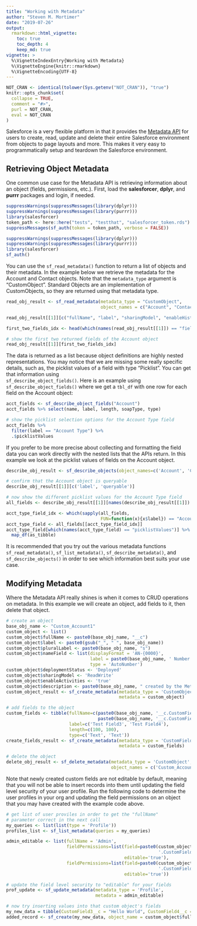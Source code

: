 ```yaml
---
title: "Working with Metadata"
author: "Steven M. Mortimer"
date: "2019-07-26"
output:
  rmarkdown::html_vignette:
    toc: true
    toc_depth: 4
    keep_md: true
vignette: >
  %\VignetteIndexEntry{Working with Metadata}
  %\VignetteEngine{knitr::rmarkdown}
  %\VignetteEncoding{UTF-8}
---
```


```r
NOT_CRAN <- identical(tolower(Sys.getenv("NOT_CRAN")), "true")
knitr::opts_chunk$set(
  collapse = TRUE,
  comment = "#>",
  purl = NOT_CRAN,
  eval = NOT_CRAN
)
```

Salesforce is a very flexible platform in that it provides the 
[Metadata API](https://developer.salesforce.com/docs/atlas.en-us.api_meta.meta/api_meta/meta_intro.htm) 
for users to create, read, update and delete their entire Salesforce environment from 
objects to page layouts and more. This makes it very easy to programmatically setup 
and teardown the Salesforce environment.

## Retrieving Object Metadata

One common use case for the Metadata API is retrieving information about an object 
(fields, permissions, etc.). First, load the **salesforcer**, **dplyr**, and **purrr** 
packages and login, if needed.

```r
suppressWarnings(suppressMessages(library(dplyr)))
suppressWarnings(suppressMessages(library(purrr)))
library(salesforcer)
token_path <- here::here("tests", "testthat", "salesforcer_token.rds")
suppressMessages(sf_auth(token = token_path, verbose = FALSE))
```

```r
suppressWarnings(suppressMessages(library(dplyr)))
suppressWarnings(suppressMessages(library(purrr)))
library(salesforcer)
sf_auth()
```

You can use the `sf_read_metadata()` function to return a list of objects and 
their metadata. In the example below we retrieve the metadata for the Account and 
Contact objects. Note that the `metadata_type` argument is "CustomObject". Standard 
Objects are an implementation of CustomObjects, so they are returned using that 
metadata type.

```r
read_obj_result <- sf_read_metadata(metadata_type = "CustomObject",
                                    object_names = c("Account", "Contact"))

read_obj_result[[1]][c("fullName", "label", "sharingModel", "enableHistory")]

first_two_fields_idx <- head(which(names(read_obj_result[[1]]) == "fields"), 2)

# show the first two returned fields of the Account object
read_obj_result[[1]][first_two_fields_idx]
```

The data is returned as a list because object definitions are highly nested representations. 
You may notice that we are missing some really specific details, such as, the picklist 
values of a field with type "Picklist". You can get that information using  
`sf_describe_object_fields()`. Here is an example using `sf_describe_object_fields()` 
where we get a `tbl_df` with one row for each field on the Account object: 

```r
acct_fields <- sf_describe_object_fields("Account")
acct_fields %>% select(name, label, length, soapType, type)

# show the picklist selection options for the Account Type field
acct_fields %>% 
  filter(label == "Account Type") %>% 
  .$picklistValues
```

If you prefer to be more precise about collecting and formatting the field data you 
can work directly with the nested lists that the APIs return. In this example we 
look at the picklist values of fields on the Account object.

```r
describe_obj_result <- sf_describe_objects(object_names=c('Account', 'Contact'))

# confirm that the Account object is queryable
describe_obj_result[[1]][c('label', 'queryable')]

# now show the different picklist values for the Account Type field
all_fields <- describe_obj_result[[1]][names(describe_obj_result[[1]]) == "fields"]

acct_type_field_idx <- which(sapply(all_fields, 
                                    FUN=function(x){x$label}) == "Account Type")
acct_type_field <- all_fields[[acct_type_field_idx]]
acct_type_field[which(names(acct_type_field) == "picklistValues")] %>% 
  map_df(as_tibble)
```

It is recommended that you try out the various metadata functions `sf_read_metadata()`, 
`sf_list_metadata()`, `sf_describe_metadata()`, and `sf_describe_objects()` in order 
to see which information best suits your use case.

## Modifying Metadata

Where the Metadata API really shines is when it comes to CRUD operations on metadata. 
In this example we will create an object, add fields to it, then delete that object.

```r
# create an object
base_obj_name <- "Custom_Account1"
custom_object <- list()
custom_object$fullName <- paste0(base_obj_name, "__c")
custom_object$label <- paste0(gsub("_", " ", base_obj_name))
custom_object$pluralLabel <- paste0(base_obj_name, "s")
custom_object$nameField <- list(displayFormat = 'AN-{0000}', 
                                label = paste0(base_obj_name, ' Number'), 
                                type = 'AutoNumber')
custom_object$deploymentStatus <- 'Deployed'
custom_object$sharingModel <- 'ReadWrite'
custom_object$enableActivities <- 'true'
custom_object$description <- paste0(base_obj_name, " created by the Metadata API")
custom_object_result <- sf_create_metadata(metadata_type = 'CustomObject',
                                           metadata = custom_object)

# add fields to the object
custom_fields <- tibble(fullName=c(paste0(base_obj_name, '__c.CustomField3__c'), 
                                   paste0(base_obj_name, '__c.CustomField4__c')), 
                        label=c('Test Field3', 'Test Field4'), 
                        length=c(100, 100), 
                        type=c('Text', 'Text'))
create_fields_result <- sf_create_metadata(metadata_type = 'CustomField', 
                                           metadata = custom_fields)

# delete the object
delete_obj_result <- sf_delete_metadata(metadata_type = 'CustomObject', 
                                        object_names = c('Custom_Account1__c'))
```

Note that newly created custom fields are not editable by default, meaning that you 
will not be able to insert records into them until updating the field level security 
of your user profile. Run the following code to determine the user profiles in your 
org and updating the field permissions on an object that you may have created with the 
example code above.

```r
# get list of user proviles in order to get the "fullName" 
# parameter correct in the next call
my_queries <- list(list(type = 'Profile'))
profiles_list <- sf_list_metadata(queries = my_queries)

admin_editable <- list(fullName = 'Admin', 
                       fieldPermissions=list(field=paste0(custom_object$fullName, 
                                                          '.CustomField3__c'),
                                             editable='true'), 
                       fieldPermissions=list(field=paste0(custom_object$fullName, 
                                                          '.CustomField4__c'),
                                             editable='true'))

# update the field level security to "editable" for your fields
prof_update <- sf_update_metadata(metadata_type = 'Profile', 
                                  metadata = admin_editable)

# now try inserting values into that custom object's fields
my_new_data = tibble(CustomField3__c = "Hello World", CustomField4__c = "Hello World")
added_record <- sf_create(my_new_data, object_name = custom_object$fullName)
```
